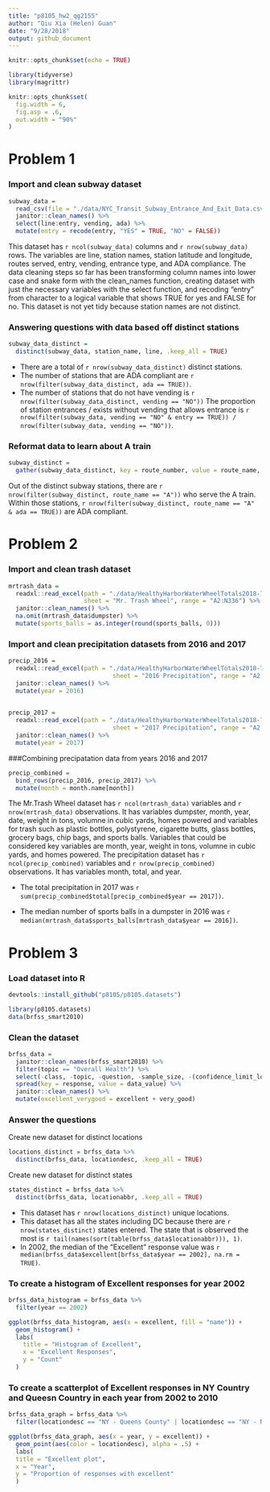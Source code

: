 ```yaml
---
title: "p8105_hw2_qg2155"
author: "Qiu Xia (Helen) Guan"
date: "9/28/2018"
output: github_document
---
```


```r
knitr::opts_chunk$set(echo = TRUE)
```

```r
library(tidyverse)
library(magrittr)

knitr::opts_chunk$set(
  fig.width = 6,
  fig.asp = .6,
  out.width = "90%"
)
```

# Problem 1
### Import and clean subway dataset 

```r
subway_data =
  read_csv(file = "./data/NYC_Transit_Subway_Entrance_And_Exit_Data.csv") %>%
  janitor::clean_names() %>% 
  select(line:entry, vending, ada) %>% 
  mutate(entry = recode(entry, "YES" = TRUE, "NO" = FALSE)) 
```

This dataset has `r ncol(subway_data)` columns and `r nrow(subway_data)` rows. The variables are line, station names, station latitude and longitude, routes served, entry, vending, entrance type, and ADA compliance. The data cleaning steps so far has been transforming column names into lower case and snake form with the clean_names function, creating dataset with just the necessary variables with the select function, and recoding "entry" from character to a logical variable that shows TRUE for yes and FALSE for no. This dataset is not yet tidy because station names are not distinct.

### Answering questions with data based off distinct stations

```r
subway_data_distinct = 
  distinct(subway_data, station_name, line, .keep_all = TRUE)
```

* There are a total of `r nrow(subway_data_distinct)` distinct stations.
* The number of stations that are ADA compliant are `r nrow(filter(subway_data_distinct, ada == TRUE))`. 
* The number of stations that do not have vending is `r nrow(filter(subway_data_distinct, vending == "NO"))`
The proportion of station entrances / exists without vending that allows entrance is `r nrow(filter(subway_data, vending == "NO" & entry == TRUE)) / nrow(filter(subway_data, vending == "NO"))`.

### Reformat data to learn about A train

```r
subway_distinct =
  gather(subway_data_distinct, key = route_number, value = route_name, route1:route11) 
```
Out of the distinct subway stations, there are `r nrow(filter(subway_distinct, route_name == "A"))` who serve the A train. Within those stations, `r nrow(filter(subway_distinct, route_name == "A" & ada == TRUE))` are ADA compliant.  

# Problem 2
### Import and clean trash dataset

```r
mrtrash_data =
  readxl::read_excel(path = "./data/HealthyHarborWaterWheelTotals2018-7-28.xlsx",
                     sheet = "Mr. Trash Wheel", range = "A2:N336") %>% 
  janitor::clean_names() %>% 
  na.omit(mrtrash_data$dumpster) %>% 
  mutate(sports_balls = as.integer(round(sports_balls, 0)))
```

### Import and clean precipitation datasets from 2016 and 2017
```r
precip_2016 = 
  readxl::read_excel(path = "./data/HealthyHarborWaterWheelTotals2018-7-28.xlsx",
                             sheet = "2016 Precipitation", range = "A2:B14") %>% 
  janitor::clean_names() %>% 
  mutate(year = 2016)
  
```

```r
precip_2017 =
  readxl::read_excel(path = "./data/HealthyHarborWaterWheelTotals2018-7-28.xlsx",
                             sheet = "2017 Precipitation", range = "A2:B14") %>% 
  janitor::clean_names() %>% 
  mutate(year = 2017)
```

###Combining precipatation data from years 2016 and 2017
```r
precip_combined = 
  bind_rows(precip_2016, precip_2017) %>% 
  mutate(month = month.name[month])
```

The Mr.Trash Wheel dataset has `r ncol(mrtrash_data)` variables and `r nrow(mrtrash_data)` observations. It has variables dumpster, month, year, date, weight in tons, volumne in cubic yards, homes powered and variables for trash such as plastic bottles, polystyrene, cigarette butts, glass bottles, grocery bags, chip bags, and sports balls. Variables that could be considered key variables are month, year, weight in tons, volumne in cubic yards, and homes powered. The precipitation dataset has `r ncol(precip_combined)` variables and `r nrow(precip_combined)` observations. It has variables month, total, and year. 

* The total precipitation in 2017 was `r sum(precip_combined$total[precip_combined$year == 2017])`. 

* The median number of sports balls in a dumpster in 2016 was `r median(mrtrash_data$sports_balls[mrtrash_data$year == 2016])`. 

# Problem 3
### Load dataset into R
```r
devtools::install_github("p8105/p8105.datasets")

library(p8105.datasets)
data(brfss_smart2010)
```

### Clean the dataset
```r
brfss_data = 
  janitor::clean_names(brfss_smart2010) %>% 
  filter(topic == "Overall Health") %>% 
  select(-class, -topic, -question, -sample_size, -(confidence_limit_low:geo_location)) %>% 
  spread(key = response, value = data_value) %>% 
  janitor::clean_names() %>% 
  mutate(excellent_verygood = excellent + very_good)
```

### Answer the questions

Create new dataset for distinct locations
```r
locations_distinct = brfss_data %>% 
  distinct(brfss_data, locationdesc, .keep_all = TRUE)
```

Create new dataset for distinct states
```r
states_distinct = brfss_data %>% 
  distinct(brfss_data, locationabbr, .keep_all = TRUE)
```

* This dataset has `r nrow(locations_distinct)` unique locations.
* This dataset has all the states including DC because there are `r nrow(states_distinct)` states entered. The state that is observed the most is `r tail(names(sort(table(brfss_data$locationabbr))), 1)`. 
* In 2002, the median of the "Excellent" response value was `r median(brfss_data$excellent[brfss_data$year == 2002], na.rm = TRUE)`. 

### To create a histogram of Excellent responses for year 2002

```r
brfss_data_histogram = brfss_data %>%
  filter(year == 2002)
```

```r
ggplot(brfss_data_histogram, aes(x = excellent, fill = "name")) +
  geom_histogram() +
  labs(
    title = "Histogram of Excellent",
    x = "Excellent Responses",
    y = "Count"
  )
```

### To create a scatterplot of Excellent responses in NY Country and Queesn Country in each year from 2002 to 2010

```r
brfss_data_graph = brfss_data %>% 
  filter(locationdesc == "NY - Queens County" | locationdesc == "NY - New York County") 
```

```r
ggplot(brfss_data_graph, aes(x = year, y = excellent)) +
  geom_point(aes(color = locationdesc), alpha = .5) +
  labs(
  title = "Excellent plot",
  x = "Year",
  y = "Proportion of responses with excellent"
  )
```





